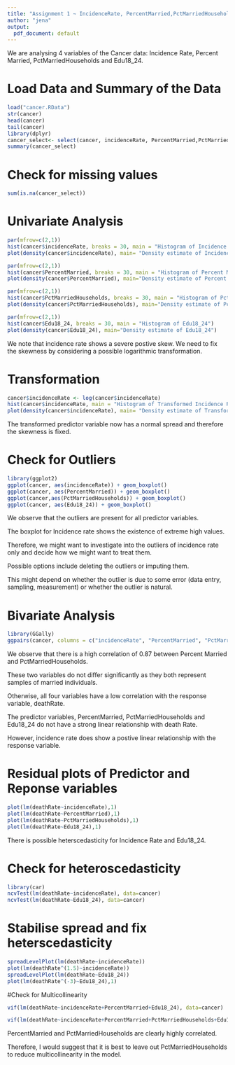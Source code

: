 ```yaml
---
title: "Assignment 1 ~ IncidenceRate, PercentMarried,PctMarriedHouseholds, Edu18_24"
author: "jena"
output:
  pdf_document: default
---
```

We are analysing 4 variables of the Cancer data: Incidence Rate, Percent Married, PctMarriedHouseholds and Edu18_24. 

# Load Data and Summary of the Data
```r
load("cancer.RData")
str(cancer)
head(cancer)
tail(cancer)
library(dplyr)
cancer_select<- select(cancer, incidenceRate, PercentMarried,PctMarriedHouseholds, Edu18_24)
summary(cancer_select)

```
# Check for missing values
```r
sum(is.na(cancer_select))
```
# Univariate Analysis
```r
par(mfrow=c(2,1))
hist(cancer$incidenceRate, breaks = 30, main = "Histogram of Incidence Rate")
plot(density(cancer$incidenceRate), main= "Density estimate of Incidence Rate") 

par(mfrow=c(2,1))
hist(cancer$PercentMarried, breaks = 30, main = "Histogram of Percent Married")
plot(density(cancer$PercentMarried), main="Density estimate of Percent Married") 

par(mfrow=c(2,1))
hist(cancer$PctMarriedHouseholds, breaks = 30, main = "Histogram of PctMarriedHouseholds")
plot(density(cancer$PctMarriedHouseholds), main="Density estimate of PctMarriedHouseholds")

par(mfrow=c(2,1))
hist(cancer$Edu18_24, breaks = 30, main = "Histogram of Edu18_24")
plot(density(cancer$Edu18_24), main="Density estimate of Edu18_24")
```
We note that incidence rate shows a severe postive skew. 
We need to fix the skewness by considering a possible logarithmic transformation. 

# Transformation
```r

cancer$incidenceRate <- log(cancer$incidenceRate)
hist(cancer$incidenceRate, main = "Histogram of Transformed Incidence Rate")
plot(density(cancer$incidenceRate), main= "Density estimate of Transformed Incidence Rate")

```
The transformed predictor variable now has a normal spread and therefore the skewness is fixed.

# Check for Outliers 
```r
library(ggplot2)
ggplot(cancer, aes(incidenceRate)) + geom_boxplot()
ggplot(cancer, aes(PercentMarried)) + geom_boxplot()
ggplot(cancer,aes(PctMarriedHouseholds)) + geom_boxplot()
ggplot(cancer, aes(Edu18_24)) + geom_boxplot()
```

We observe that the  outliers are present for all predictor variables. 

The boxplot for Incidence rate shows the existence of extreme high values. 

Therefore, we might want to investigate into the outliers of incidence rate only and decide how we might want to treat them. 

Possible options include deleting the outliers or imputing them. 

This might depend on whether the outlier is due to some error (data entry, sampling, measurement) or whether the outlier is natural. 

# Bivariate Analysis
```r
library(GGally)
ggpairs(cancer, columns = c("incidenceRate", "PercentMarried", "PctMarriedHouseholds", "Edu18_24" ,"deathRate"), title = "Multivariate Plots")

```
We observe that there is a high correlation of 0.87 between Percent Married and PctMarriedHouseholds. 

These two variables do not differ significantly as they both represent samples of married individuals. 

Otherwise, all four variables have a low correlation with the response variable, deathRate. 

The predictor variables, PercentMarried, PctMarriedHouseholds and Edu18_24 do not have a strong linear relationship with death Rate. 

However, incidence rate does show a postive linear relationship with the response variable. 

# Residual plots of Predictor and Reponse variables
```r

plot(lm(deathRate~incidenceRate),1)
plot(lm(deathRate~PercentMarried),1)
plot(lm(deathRate~PctMarriedHouseholds),1)
plot(lm(deathRate~Edu18_24),1)
```
There is possible heterscedasticity for Incidence Rate and Edu18_24.

# Check for heteroscedasticity
```r
library(car)
ncvTest(lm(deathRate~incidenceRate), data=cancer)
ncvTest(lm(deathRate~Edu18_24), data=cancer)
```

# Stabilise spread and fix heterscedasticity
```r
spreadLevelPlot(lm(deathRate~incidenceRate))
plot(lm(deathRate^(1.5)~incidenceRate))
spreadLevelPlot(lm(deathRate~Edu18_24))
plot(lm(deathRate^(-3)~Edu18_24),1)
```

#Check for Multicollinearity
```r
vif(lm(deathRate~incidenceRate+PercentMarried+Edu18_24), data=cancer)

vif(lm(deathRate~incidenceRate+PercentMarried+PctMarriedHouseholds+Edu18_24), data=cancer)
```

PercentMarried and PctMarriedHouseholds are clearly highly correlated. 

Therefore, I would suggest that it is best to leave out PctMarriedHouseholds to reduce multicollinearity in the model. 





